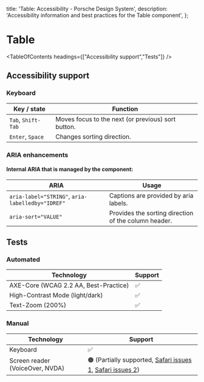 
  title: 'Table: Accessibility - Porsche Design System',
  description: 'Accessibility information and best practices for the Table component',
};

# Table <ComponentStatus tagName="p-table"></ComponentStatus>

<TableOfContents headings={["Accessibility support","Tests"]} />

## Accessibility support

### Keyboard

| Key / state        | Function                                           |
| ------------------ | -------------------------------------------------- |
| `Tab`, `Shift-Tab` | Moves focus to the next (or previous) sort button. |
| `Enter`, `Space`   | Changes sorting direction.                         |

### ARIA enhancements

#### Internal **ARIA** that is managed by the component:

| ARIA                                             | Usage                                                |
| ------------------------------------------------ | ---------------------------------------------------- |
| `aria-label="STRING"`, `aria-labelledby="IDREF"` | Captions are provided by aria labels.                |
| `aria-sort="VALUE"`                              | Provides the sorting direction of the column header. |

## Tests

### Automated

| Technology                            | Support |
| ------------------------------------- | ------- |
| AXE-Core (WCAG 2.2 AA, Best-Practice) | ✅      |
| High-Contrast Mode (light/dark)       | ✅      |
| Text-Zoom (200%)                      | ✅      |

### Manual

| Technology                      | Support                                                                                                                                                                                                                                                                        |
| ------------------------------- | ------------------------------------------------------------------------------------------------------------------------------------------------------------------------------------------------------------------------------------------------------------------------------ |
| Keyboard                        | ✅                                                                                                                                                                                                                                                                             |
| Screen reader (VoiceOver, NVDA) | 🟠 (Partially supported, [Safari issues 1](https://adrianroselli.com/2022/07/its-mid-2022-and-browsers-mostly-safari-still-break-accessibility-via-display-properties.html), [Safari issues 2](https://adrianroselli.com/2018/02/tables-css-display-properties-and-aria.html)) |

